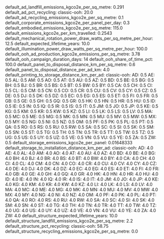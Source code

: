 default_ad_landfill_emissions_kgco2e_per_sq_metre: 0.291
default_ad_pct_recycling:
  classic-ooh: 20.0
default_ad_recycling_emissions_kgco2e_per_sq_metre: 0.1
default_corporate_emissions_kgco2e_per_panel_per_day: 0.3
default_embodied_emissions_kgco2e_per_sq_metre: 115.0
default_emissions_kgco2e_per_km_travelled: 0.2543
default_mechanical_rotation_power_draw_watts_per_sq_metre_per_hour: 12.5
default_expected_lifetime_years: 10.0
default_illumination_power_draw_watts_per_sq_metre_per_hour: 100.0
default_ooh_ad_production_kgco2e_emissions_per_sq_metre: 3.78
default_ooh_campaign_duration_days: 14
default_ooh_share_of_time_pct: 100.0
default_panel_to_disposal_distance_km_per_sq_metre: 0.6
default_panel_to_disposal_distance_per_ad_km: 4.0
default_printing_to_storage_distance_km_per_ad:
  classic-ooh:
    AD: 0.5
    AE: 0.5
    AL: 0.5
    AM: 0.5
    AO: 0.5
    AT: 0.5
    AU: 0.5
    AZ: 0.5
    BD: 0.5
    BE: 0.5
    BG: 0.5
    BH: 0.5
    BJ: 0.5
    BR: 0.5
    BS: 0.5
    BT: 0.5
    BW: 0.5
    BY: 0.5
    CA: 0.5
    CH: 0.5
    CI: 0.5
    CL: 0.5
    CM: 0.5
    CN: 0.5
    CO: 0.5
    CR: 0.5
    CU: 0.5
    CV: 0.5
    CY: 0.5
    CZ: 0.5
    DE: 0.5
    DJ: 0.5
    DK: 0.5
    DZ: 0.5
    EC: 0.5
    EG: 0.5
    ES: 0.5
    ET: 0.5
    FI: 0.5
    FR: 0.5
    GB: 0.5
    GE: 0.5
    GH: 0.5
    GQ: 0.5
    GR: 0.5
    HK: 0.5
    HN: 0.5
    HR: 0.5
    HU: 0.5
    ID: 0.5
    IE: 0.5
    IN: 0.5
    IQ: 0.5
    IR: 0.5
    IS: 0.5
    IT: 0.5
    JM: 0.5
    JO: 0.5
    JP: 0.5
    KE: 0.5
    KG: 0.5
    KM: 0.5
    KR: 0.5
    KW: 0.5
    KZ: 0.5
    LI: 0.5
    LK: 0.5
    LS: 0.5
    LV: 0.5
    MA: 0.5
    MC: 0.5
    ME: 0.5
    MG: 0.5
    MK: 0.5
    MN: 0.5
    MU: 0.5
    MV: 0.5
    MW: 0.5
    MX: 0.5
    MY: 0.5
    NG: 0.5
    NI: 0.5
    NZ: 0.5
    OM: 0.5
    PF: 0.5
    PK: 0.5
    PL: 0.5
    PT: 0.5
    QA: 0.5
    RO: 0.5
    RS: 0.5
    RU: 0.5
    RW: 0.5
    SA: 0.5
    SC: 0.5
    SI: 0.5
    SK: 0.5
    SM: 0.5
    SN: 0.5
    ST: 0.5
    TG: 0.5
    TH: 0.5
    TN: 0.5
    TR: 0.5
    TT: 0.5
    TW: 0.5
    TZ: 0.5
    UG: 0.5
    US: 0.5
    UY: 0.5
    UZ: 0.5
    VE: 0.5
    VN: 0.5
    VU: 0.5
    YE: 0.5
    ZA: 0.5
    ZW: 0.5
default_storage_emissions_kgco2e_per_panel: 0.01648333
default_storage_to_installation_distance_km_per_ad:
  classic-ooh:
    AD: 4.0
    AE: 4.0
    AL: 4.0
    AM: 4.0
    AO: 4.0
    AT: 4.0
    AU: 4.0
    AZ: 4.0
    BD: 4.0
    BE: 4.0
    BG: 4.0
    BH: 4.0
    BJ: 4.0
    BR: 4.0
    BS: 4.0
    BT: 4.0
    BW: 4.0
    BY: 4.0
    CA: 4.0
    CH: 4.0
    CI: 4.0
    CL: 4.0
    CM: 4.0
    CN: 4.0
    CO: 4.0
    CR: 4.0
    CU: 4.0
    CV: 4.0
    CY: 4.0
    CZ: 4.0
    DE: 4.0
    DJ: 4.0
    DK: 4.0
    DZ: 4.0
    EC: 4.0
    EG: 4.0
    ES: 4.0
    ET: 4.0
    FI: 4.0
    FR: 4.0
    GB: 4.0
    GE: 4.0
    GH: 4.0
    GQ: 4.0
    GR: 4.0
    HK: 4.0
    HN: 4.0
    HR: 4.0
    HU: 4.0
    ID: 4.0
    IE: 4.0
    IN: 4.0
    IQ: 4.0
    IR: 4.0
    IS: 4.0
    IT: 4.0
    JM: 4.0
    JO: 4.0
    JP: 4.0
    KE: 4.0
    KG: 4.0
    KM: 4.0
    KR: 4.0
    KW: 4.0
    KZ: 4.0
    LI: 4.0
    LK: 4.0
    LS: 4.0
    LV: 4.0
    MA: 4.0
    MC: 4.0
    ME: 4.0
    MG: 4.0
    MK: 4.0
    MN: 4.0
    MU: 4.0
    MV: 4.0
    MW: 4.0
    MX: 4.0
    MY: 4.0
    NG: 4.0
    NI: 4.0
    NZ: 4.0
    OM: 4.0
    PF: 4.0
    PK: 4.0
    PL: 4.0
    PT: 4.0
    QA: 4.0
    RO: 4.0
    RS: 4.0
    RU: 4.0
    RW: 4.0
    SA: 4.0
    SC: 4.0
    SI: 4.0
    SK: 4.0
    SM: 4.0
    SN: 4.0
    ST: 4.0
    TG: 4.0
    TH: 4.0
    TN: 4.0
    TR: 4.0
    TT: 4.0
    TW: 4.0
    TZ: 4.0
    UG: 4.0
    US: 4.0
    UY: 4.0
    UZ: 4.0
    VE: 4.0
    VN: 4.0
    VU: 4.0
    YE: 4.0
    ZA: 4.0
    ZW: 4.0
default_structure_expected_lifetime_years: 10.0
default_structure_landfill_emissions_kgco2e_per_sq_metre: 2.2
default_structure_pct_recycling:
  classic-ooh: 58.75
default_structure_recycling_emissions_kgco2e_per_sq_metre: 0.0
